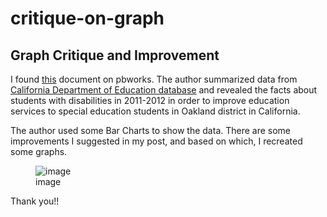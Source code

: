 # critique-on-graph
## Graph Critique and Improvement

I found [this](http://oaklandcac.pbworks.com/w/page/59627544/Facts%20About%20OUSD's%20Students%20with%20Disabilities) document on pbworks. The author summarized data from [California Department of Education database](http://data1.cde.ca.gov/dataquest/dataquest.asp) and revealed the facts about students with disabilities in 2011-2012 in order to improve education services to special education students in Oakland district in California.

The author used some Bar Charts to show the data. There are some improvements I suggested in my post, and based on which, I recreated some graphs.

![image](/Users/Bella/Desktop/funny.jpg?raw=TRUE)



Thank you!!
